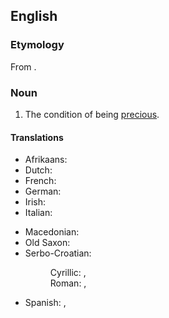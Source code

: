 ==English==

===Etymology===
From {{affix|en|precious|-ness}}.

===Noun===
{{en-noun|-|es}}

# The condition of being [[precious]].

====Translations====
{{trans-top|the condition of being precious}}
* Afrikaans: {{t|af|kosbaarheid}}
* Dutch: {{t+|nl|kostbaarheid|f}}
* French: {{t+|fr|préciosité|f}}
* German: {{t+|de|Kostbarkeit|f}}
* Irish: {{t|ga|luachmhaireacht|f}}
* Italian: {{t|it|preziosità|f}}
{{trans-mid}}
* Macedonian: {{t|mk|скапоценост|f|sc=Cyrl}}
* Old Saxon: {{t|osx|diuritha|f}}
* Serbo-Croatian:
*: Cyrillic: {{t|sh|драго̀цјено̄ст|f|sc=Cyrl}}, {{t|sh|драго̀цено̄ст|f|sc=Cyrl}}
*: Roman: {{t+|sh|dragòcjenōst|f}}, {{t+|sh|dragòcenōst|f}}
* Spanish: {{t|es|preciosidad|f}}, {{t|es|preciosura|f}}
{{trans-bottom}}